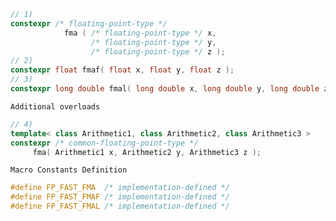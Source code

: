 ```cpp
// 1)
constexpr /* floating-point-type */
            fma ( /* floating-point-type */ x,
                  /* floating-point-type */ y,
                  /* floating-point-type */ z );
// 2)
constexpr float fmaf( float x, float y, float z );
// 3)
constexpr long double fmal( long double x, long double y, long double z );
```

`Additional overloads`

```cpp
// 4)
template< class Arithmetic1, class Arithmetic2, class Arithmetic3 >
constexpr /* common-floating-point-type */
     fma( Arithmetic1 x, Arithmetic2 y, Arithmetic3 z );
```

`Macro Constants Definition`

```cpp
#define FP_FAST_FMA  /* implementation-defined */
#define FP_FAST_FMAF /* implementation-defined */
#define FP_FAST_FMAL /* implementation-defined */
```